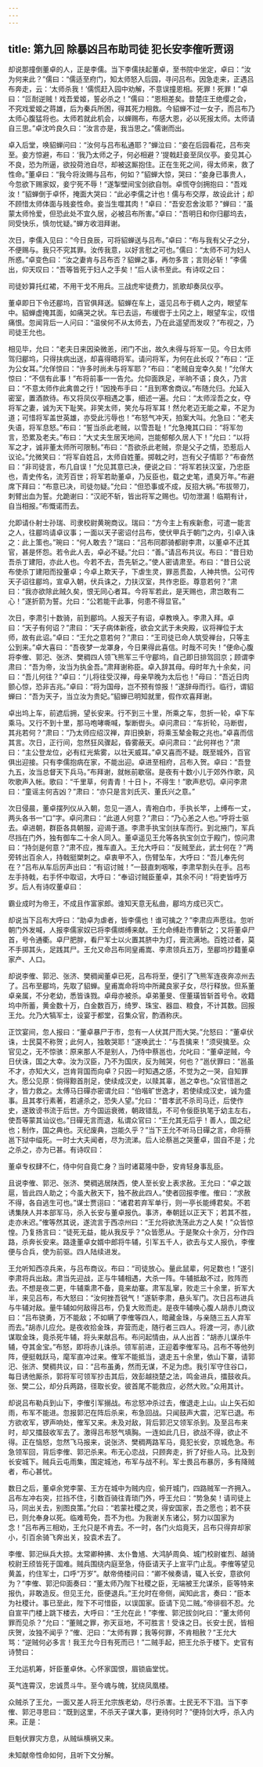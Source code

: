 ```yaml
---
---
---
```

title: 第九回 除暴凶吕布助司徒 犯长安李傕听贾诩
---

却说那撞倒董卓的人，正是李儒。当下李儒扶起董卓，至书院中坐定，卓曰：“汝为何来此？”儒曰：“儒适至府门，知太师怒入后园，寻问吕布。因急走来，正遇吕布奔走，云：‘太师杀我！’儒慌赶入园中劝解，不意误撞恩相。死罪！死罪！”卓曰：“叵耐逆贼！戏吾爱姬，誓必杀之！”儒曰：“恩相差矣。昔楚庄王绝缨之会，不究戏爱姬之蒋雄，后为秦兵所困，得其死力相救。今貂蝉不过一女子，而吕布乃太师心腹猛将也。太师若就此机会，以蝉赐布，布感大恩，必以死报太师。太师请自三思。”卓沈吟良久曰：“汝言亦是，我当思之。”儒谢而出。

卓入后堂，唤貂蝉问曰：“汝何与吕布私通耶？”蝉泣曰：“妾在后园看花，吕布突至。妾方惊避，布曰：‘我乃太师之子，何必相避？’提戟赶妾至凤仪亭。妾见其心不良，恐为所逼，欲投荷池自尽，却被这厮抱住。正在生死之间，得太师来，救了性命。”董卓曰：“我今将汝赐与吕布，何如？”貂蝉大惊，哭曰：“妾身已事贵人，今忽欲下赐家奴，妾宁死不辱！”遂掣壁间宝剑欲自刎。卓慌夺剑拥抱曰：“吾戏汝！”貂蝉倒于卓怀，掩面大哭曰：“此必李儒之计也！儒与布交厚，故设此计；却不顾惜太师体面与贱妾性命。妾当生噬其肉！”卓曰：“吾安忍舍汝耶？”蝉曰：“虽蒙太师怜爱，但恐此处不宜久居，必被吕布所害。”卓曰：“吾明日和你归郿坞去，同受快乐，慎勿忧疑。”蝉方收泪拜谢。

次日，李儒入见曰：“今日良辰，可将貂蝉送与吕布。”卓曰：“布与我有父子之分，不便赐与。我只不究其罪。汝传我意，以好言慰之可也。”儒曰：“太师不可为妇人所惑。”卓变色曰：“汝之妻肯与吕布否？貂蝉之事，再勿多言；言则必斩！”李儒出，仰天叹曰：“吾等皆死于妇人之手矣！”后人读书至此。有诗叹之曰：

司徒妙算托红裙，不用干戈不用兵。三战虎牢徒费力，凯歌却奏凤仪亭。

董卓即日下令还郿坞，百官俱拜送。貂蝉在车上，遥见吕布于稠人之内，眼望车中。貂蝉虚掩其面，如痛哭之状。车已去运，布缓辔于土冈之上，眼望车尘，叹惜痛恨。忽闻背后一人问曰：“温侯何不从太师去，乃在此遥望而发叹？”布视之，乃司徒王允也。

相见毕，允曰：“老夫日来因染微恙，闭门不出，故久未得与将军一见。今日太师驾归郿坞，只得扶病出送，却喜得晤将军。请问将军，为何在此长叹？”布曰：“正为公女耳。”允佯惊曰：“许多时尚未与将军耶？”布曰：“老贼自宠幸久矣！”允佯大惊曰：“不信有此事！”布将前事一一告允。允仰面跌足，半晌不语；良久，乃言曰：“不意太师作此禽兽之行！”因挽布手曰：“且到寒舍商议。”布随允归。允延入密室，置酒款待。布又将凤仪亭相遇之事，细述一遍。允曰：“太师淫吾之女，夺将军之妻，诚为天下耻笑。非笑太师，笑允与将军耳！然允老迈无能之辈，不足为道；可惜将军盖世英雄，亦受此污辱也！”布怒气冲天，拍案大叫。允急曰：“老夫失语，将军息怒。”布曰：“誓当杀此老贼，以雪吾耻！”允急掩其口曰：“将军勿言，恐累及老夫。”布曰：“大丈夫生居天地间，岂能郁郁久居人下！”允曰：“以将军之才，诚非董太师所可限制。”布曰：“吾欲杀此老贼，奈是父子之情，恐惹后人议论。”允微笑曰：“将军自姓吕，太师自姓董。掷戟之时，岂有父子情耶？”布奋然曰：“非司徒言，布几自误！”允见其意已决，便说之曰：“将军若扶汉室，乃忠臣也，青史传名，流芳百世；将军若助董卓，乃反臣也，载之史笔，遗臭万年。”布避席下拜曰：“布意已决，司徒勿疑。”允曰：“但恐事或不成，反招大祸。”布拔带刀，刺臂出血为誓。允跪谢曰：“汉祀不斩，皆出将军之赐也。切勿泄漏！临期有计，自当相报。”布慨诺而去。

允即请仆射士孙瑞、司隶校尉黄琬商议。瑞曰：“方今主上有疾新愈，可遣一能言之人，往郿坞请卓议事；一面以天子密诏付吕布，使伏甲兵于朝门之内，引卓入诛之：此上策也。”琬曰：“何人敢去？”瑞曰：“吕布同郡骑都尉李肃，以董卓不迁其官，甚是怀怨。若令此人去，卓必不疑。”允曰：“善。”请吕布共议。布曰：“昔日劝吾杀丁建阳，亦此人也。今若不去，吾先斩之。”使人密请肃至。布曰：“昔日公说布使杀丁建阳而投董卓；今卓上欺天子，下虐生灵，罪恶贯盈，人神共愤。公可传天子诏往郿坞，宣卓入朝，伏兵诛之，力扶汉室，共作忠臣。尊意若何？”肃曰：“我亦欲除此贼久矣，恨无同心者耳。今将军若此，是天赐也，肃岂敢有二心！”遂折箭为誓。允曰：“公若能干此事，何患不得显官。”

次日，李肃引十数骑，前到郿坞。人报天子有诏，卓教唤入。李肃入拜。卓曰：“天子有何诏？”肃曰：“天子病体新痊，欲会文武于未央殿，议将禅位于太师，故有此诏。”卓曰：“王允之意若何？”肃曰：“王司徒已命人筑受禅台，只等主公到来。”卓大喜曰：“吾夜梦一龙罩身，今日果得此喜信。时哉不可失！”便命心腹将李傕、郭汜、张济、樊稠四人领飞熊军三千守郿坞，自己即日排驾回京；顾谓李肃曰：“吾为帝，汝当为执金吾。”肃拜谢称臣。卓入辞其母。母时年九十余矣，问曰：“吾儿何往？”卓曰：“儿将往受汉禅，母亲早晚为太后也！”母曰：“吾近日肉颤心惊，恐非吉兆。”卓曰：“将为国母，岂不预有惊报！”遂辞母而行。临行，谓貂蝉曰：“吾为天子，当立汝为贵妃。”貂蝉已明知就里，假作欢喜拜谢。

卓出坞上车，前遮后拥，望长安来。行不到三十里，所乘之车，忽折一轮，卓下车乘马。又行不到十里，那马咆哮嘶喊，掣断辔头。卓问肃曰：“车折轮，马断辔，其兆若何？”肃曰：“乃太师应绍汉禅，弃旧换新，将乘玉辇金鞍之兆也。”卓喜而信其言。次日，正行间，忽然狂风骤起，昏雾蔽天。卓问肃曰：“此何祥也？”肃曰：“主公登龙位，必有红光紫雾，以壮天威耳。”卓又喜而不疑。既至城外，百官俱出迎接。只有李儒抱病在家，不能出迎。卓进至相府，吕布入贺。卓曰：“吾登九五，汝当总督天下兵马。”布拜谢，就帐前歇宿。是夜有十数小儿于郊外作歌，风吹歌声入帐。歌曰：“千里草，何青青！十日卜，不得生！”歌声悲切。卓问李肃曰：“童谣主何吉凶？”肃曰：“亦只是言刘氏灭、董氏兴之意。”

次日侵晨，董卓摆列仪从入朝，忽见一道人，青袍白巾，手执长竿，上缚布一丈，两头各书一“口”字。卓问肃曰：“此道人何意？”肃曰：“乃心恙之人也。”呼将士驱去。卓进朝，群臣各具朝服，迎谒于道。李肃手执宝剑扶车而行。到北掖门，军兵尽挡在门外，独有御车二十余人同入。董卓遥见王允等各执宝剑立于殿门，惊问肃曰：“持剑是何意？”肃不应，推车直入。王允大呼曰：“反贼至此，武士何在？”两旁转出百余人，持戟挺槊刺之。卓衷甲不入，伤臂坠车，大呼曰：“吾儿奉先何在？”吕布从车后厉声出曰：“有诏讨贼！”一鼓直刺咽喉，李肃早割头在手。吕布左手持戟，右手怀中取诏，大呼曰：“奉诏讨贼臣董卓，其余不问！”将吏皆呼万岁。后人有诗叹董卓曰：

霸业成时为帝王，不成且作富家郎。谁知天意无私曲，郿坞方成已灭亡。

却说当下吕布大呼曰：“助卓为虐者，皆李儒也！谁可擒之？”李肃应声愿往。忽听朝门外发喊，人报李儒家奴已将李儒绑缚来献。王允命缚赴市曹斩之；又将董卓尸首，号令通衢。卓尸肥胖，看尸军士以火置其脐中为灯，膏流满地。百姓过者，莫不手掷其头，足践其尸。王允又命吕布同皇甫嵩、李肃领兵五万，至郿坞抄籍董卓家产、人口。

却说李傕、郭汜、张济、樊稠闻董卓已死，吕布将至，便引了飞熊军连夜奔凉州去了。吕布至郿坞，先取了貂蝉。皇甫嵩命将坞中所藏良家子女，尽行释放。但系董卓亲属，不分老幼，悉皆诛戮。卓母亦被杀。卓弟董旻、侄董璜皆斩首号令。收籍坞中所蓄，黄金数十万，白金数百万，绮罗、珠宝、器皿、粮食，不计其数。回报王允。允乃大犒军士，设宴于都堂，召集众官，酌酒称庆。

正饮宴间，忽人报曰：“董卓暴尸于市，忽有一人伏其尸而大哭。”允怒曰：“董卓伏诛，士民莫不称贺；此何人，独敢哭耶！”遂唤武士：“与吾擒来！”须臾擒至。众官见之，无不惊骇：原来那人不是别人，乃侍中蔡邕也，允叱曰：“董卓逆贼，今日伏诛，国之大幸。汝为汉臣，乃不为国庆，反为贼哭，何也？”邕伏罪曰：“邕虽不才，亦知大义，岂肯背国而向卓？只因一时知遇之感，不觉为之一哭，自知罪大。愿公见原：倘得黥首刖足，使续成汉史，以赎其辜，邕之幸也。”众官惜邕之才，皆力救之。太傅马日磾亦密谓允曰：“伯喈旷世逸才，若使续成汉史，诚为盛事。且其孝行素著，若遽杀之，恐失人望。”允曰：“昔孝武不杀司马迁，后使作史，遂致谤书流于后世。方今国运衰微，朝政错乱，不可令佞臣执笔于幼主左右，使吾等蒙其讪议也。”日磾无言而退，私谓众官曰：“王允其无后乎！善人，国之纪也；制作，国之典也。灭纪废典，岂能久乎？”当下王允不听马日磾之言，命将蔡邕下狱中缢死。一时士大夫闻者，尽为流涕。后人论蔡邕之哭董卓，固自不是；允之杀之，亦为已甚。有诗叹曰：

董卓专权肆不仁，侍中何自竟亡身？当时诸葛隆中卧，安肯轻身事乱臣。

且说李傕、郭汜、张济、樊稠逃居陕西，使人至长安上表求赦。王允曰：“卓之跋扈，皆此四人助之；今虽大赦天下，独不赦此四人。”使者回报李傕。傕曰：“求赦不得，各自逃生可也。”谋士贾诩曰：“诸君若弃军单行，则一亭长能缚君矣。不若诱集陕人并本部军马，杀入长安与董卓报仇。事济，奉朝廷以正天下；若其不胜，走亦未迟。”傕等然其说，遂流言于西凉州曰：“王允将欲洗荡此方之人矣！”众皆惊惶。乃复扬言曰：“徒死无益，能从我反乎？”众皆愿从。于是聚众十余万，分作四路，杀奔长安来。路逢董卓女婿中郎将牛辅，引军五千人，欲去与丈人报仇，李傕便与合兵，使为前驱。四人陆续进发。

王允听知西凉兵来，与吕布商议。布曰：“司徒放心。量此鼠辈，何足数也！”遂引李肃将兵出敌。肃当先迎战，正与牛辅相遇，大杀一阵。牛辅抵敌不过，败阵而去。不想是夜二更，牛辅乘肃不备，竟来劫寨。肃军乱窜，败走三十余里，折军大半，来见吕布，布大怒曰：“汝何挫吾锐气！”遂斩李肃，悬头军门。次日吕布进兵与牛辅对敌。量牛辅如何敌得吕布，仍复大败而走。是夜牛辅唤心腹人胡赤儿商议曰：“吕布骁勇，万不能敌；不如瞒了李傕等四人，暗藏金珠，与亲随三五人弃军而去。”胡赤儿应允。是夜收拾金珠，弃营而走，随行者三四人。将渡一河，赤儿欲谋取金珠，竟杀死牛辅，将头来献吕布。布问起情由，从人出首：“胡赤儿谋杀牛辅，夺其金宝。”布怒，即将赤儿诛杀。领军前进，正迎着李傕军马。吕布不等他列阵，便挺戟跃马，麾军直冲过来。傕军不能抵当，退走五十余里，依山下寨，请郭汜、张济、樊稠共议，曰：“吕布虽勇，然而无谋，不足为虑。我引军守住谷口，每日诱他厮杀，郭将军可领军抄击其后，效彭越挠楚之法，鸣金进兵，擂鼓收兵。张、樊二公，却分兵两路，径取长安。彼首尾不能救应，必然大败。”众用其计。

却说吕布勒兵到山下，李傕引军搦战。布忿怒冲杀过去，傕退走上山。山上矢石如雨，布军不能进。忽报郭汜在阵后杀来，布急回战。只闻鼓声大震，汜军已退。布方欲收军，锣声响处，傕军又来。未及对敌，背后郭汜又领军杀到。及至吕布来时，却又擂鼓收军去了。激得吕布怒气填胸。一连如此几日，欲战不得，欲止不得。正在恼怒，忽然飞马报来，说张济、樊稠两路军马，竟犯长安，京城危急。布急领军回，背后李傕、郭汜杀来。布无心恋战，只顾奔走，折了好些人马。比及到长安城下。贼兵云屯雨集，围定城池，布军与战不利。军士畏吕布暴厉，多有降贼者，布心甚忧。

数日之后，董卓余党李蒙、王方在城中为贼内应，偷开城门，四路贼军一齐拥入。吕布左冲右突，拦挡不住，引数百骑往青琐门外，呼王允曰：“势急矣！请司徒上马，同出关去，别图良策。”允曰：“若蒙社稷之灵，得安国家，吾之愿也；若不获已，则允奉身以死。临难苟免，吾不为也。为我谢关东诸公，努力以国家为念！”吕布再三相劝，王允只是不肯去。不一时，各门火焰竟天，吕布只得弃却家小，引百余骑飞奔出关，投袁术去了。

李傕、郭汜纵兵大掠。太常卿种拂、太仆鲁馗、大鸿胪周奂、城门校尉崔烈、越骑校尉王颀皆死于国难。贼兵围绕内庭至急，侍臣请天子上宣平门止乱。李傕等望见黄盖，约住军士，口呼“万岁”。献帝倚楼问曰：“卿不候奏请，辄入长安，意欲何为？”李傕、郭汜仰面奏曰：“董太师乃陛下社稷之臣，无端被王允谋杀，臣等特来报仇，非敢造反。但见王允，臣便退兵。”王允时在帝侧，闻知此言，奏曰：“臣本为社稷计。事已至此，陛下不可惜臣，以误国家。臣请下见二贼。”帝徘徊不忍。允自宣平门楼上跳下楼去，大呼曰：“王允在此！”李傕、郭汜拔剑叱曰：“董太师何罪而见杀？”允曰：“董贼之罪，弥天亘地，不可胜言！受诛之日。长安士民，皆相庆贺，汝独不闻乎？”傕、汜曰：“太师有罪；我等何罪，不肯相赦？”王允大骂：“逆贼何必多言！我王允今日有死而已！”二贼手起，把王允杀于楼下。史官有诗赞曰：

王允运机筹，奸臣董卓休。心怀家国恨，眉锁庙堂忧。

英气连霄汉，忠诚贯斗牛。至今魂与魄，犹绕凤凰楼。

众贼杀了王允，一面又差人将王允宗族老幼，尽行杀害。士民无不下泪。当下李傕、郭汜寻思曰：“既到这里，不杀天子谋大事，更待何时？”便持剑大呼，杀入内来。正是：

巨魁伏罪灾方息，从贼纵横祸又来。

未知献帝性命如何，且听下文分解。